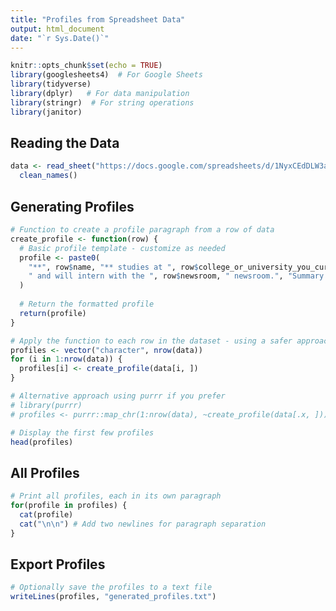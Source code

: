 ```yaml
---
title: "Profiles from Spreadsheet Data"
output: html_document
date: "`r Sys.Date()`"
---
```


```r
knitr::opts_chunk$set(echo = TRUE)
library(googlesheets4)  # For Google Sheets
library(tidyverse)
library(dplyr)   # For data manipulation
library(stringr)  # For string operations
library(janitor)
```

## Reading the Data

```r
data <- read_sheet("https://docs.google.com/spreadsheets/d/1NyxCEdDLW3aSfeXNY-DRUU_MfUwg-nHXMRyJLabybzs/edit?usp=sharing", sheet="Summary_Interns") |> 
  clean_names()

```

## Generating Profiles

```r
# Function to create a profile paragraph from a row of data
create_profile <- function(row) {
  # Basic profile template - customize as needed
  profile <- paste0(
    "**", row$name, "** studies at ", row$college_or_university_you_currently_attend, 
    " and will intern with the ", row$newsroom, " newsroom.", "Summary of their data skills: ", row$which_data_journalism_or_data_visualization_tools_have_you_used_briefly_explain_how_you_used_them_and_how_they_helped_your_storytelling, "."
  )
  
  # Return the formatted profile
  return(profile)
}

# Apply the function to each row in the dataset - using a safer approach
profiles <- vector("character", nrow(data))
for (i in 1:nrow(data)) {
  profiles[i] <- create_profile(data[i, ])
}

# Alternative approach using purrr if you prefer
# library(purrr)
# profiles <- purrr::map_chr(1:nrow(data), ~create_profile(data[.x, ]))

# Display the first few profiles
head(profiles)
```

## All Profiles

```r
# Print all profiles, each in its own paragraph
for(profile in profiles) {
  cat(profile)
  cat("\n\n") # Add two newlines for paragraph separation
}
```

## Export Profiles

```r
# Optionally save the profiles to a text file
writeLines(profiles, "generated_profiles.txt")
```